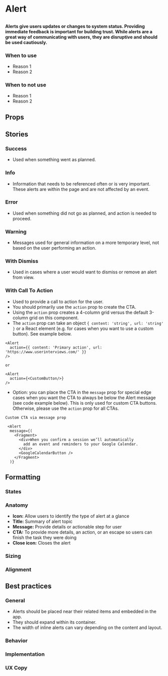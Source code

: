 
# Alert

## 

<h4>
  Alerts give users updates or changes to system status. Providing immediate feedback is important for
  building trust.  While alerts are a great way of communicating with users, they are disruptive and
  should be used cautiously.
</h4>

<Preview>
  <Story id="design-system-alert--success"/>
</Preview>

### When to use 
- Reason 1
- Reason 2

### When to not use
- Reason 1
- Reason 2

## Props

<ArgsTable of={Alert} />

## Stories

### Success

- Used when something went as planned.

<Preview>
  <Story id="design-system-alert--success" />
</Preview>

### Info

- Information that needs to be referenced often or is very important. These alerts are within the
page and are not affected by an event.

<Preview>
  <Story id="design-system-alert--info" />
</Preview>

### Error

- Used when something did not go as planned, and action is needed to proceed.

<Preview>
  <Story id="design-system-alert--error" />
</Preview>

### Warning

- Messages used for general information on a more temporary level, not based on the user
performing an action. 

<Preview>
  <Story id="design-system-alert--warning" />
</Preview>


### With Dismiss

- Used in cases where a user would want to dismiss or remove an alert from view.

<Preview>
  <Story id="design-system-alert--with-dismiss" />
</Preview>


### With Call To Action

- Used to provide a call to action for the user. 
- You should primarily use the `action` prop to create the CTA.
- Using the `action` prop creates a 4-column grid versus the default 3-column grid on this component.
- The `action` prop can take an object `{ content: 'string', url: 'string' }` or a React element (e.g. for cases when you want to use a custom button). See example below.
```
<Alert
  action={{ content: 'Primary action', url: 'https://www.userinterviews.com/' }}
/>

or 

<Alert
  action={<CustomButton/>}
/>

```
- Option: you can place the CTA in the `message` prop for special edge cases when you want the CTA to always be below the Alert message (see code example below). This is only used for custom CTA buttons. Otherwise, please use the `action` prop for all CTAs. 
```
Custom CTA via message prop 

 <Alert
  message={(
    <Fragment>
      <div>When you confirm a session we’ll automatically
        add an event and reminders to your Google Calendar.
      </div>
      <GoogleCalendarButton />
    </Fragment>
  )}
```
<Preview>
  <Story id="design-system-alert--with-call-to-action" />
</Preview>

## Formatting

### States

### Anatomy 
- **Icon:** Allow users to identify the type of alert at a glance
- **Title:** Summary of alert topic 
- **Message:** Provide details or actionable step for user
- **CTA:** To provide more details, an action, or an escape so users can finish the task they were doing
- **Close icon:** Closes the alert

### Sizing

### Alignment


## Best practices

### General

- Alerts should be placed near their related items and embedded in the app. 
- They should expand within its container. 
- The width of inline alerts can vary depending on the content and layout.

### Behavior

### Implementation

### UX Copy
